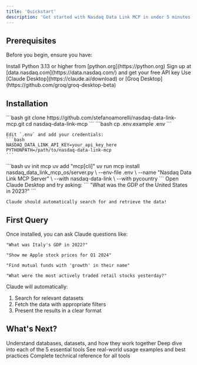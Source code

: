 ```yaml
---
title: 'Quickstart'
description: 'Get started with Nasdaq Data Link MCP in under 5 minutes'
---
```


## Prerequisites

Before you begin, ensure you have:

<AccordionGroup>
  <Accordion icon="python" title="Python 3.13+">
    Install Python 3.13 or higher from [python.org](https://python.org)
  </Accordion>
  <Accordion icon="key" title="Nasdaq Data Link API Key">
    Sign up at [data.nasdaq.com](https://data.nasdaq.com/) and get your free API key
  </Accordion>
  <Accordion icon="robot" title="MCP-Compatible Client">
    Use [Claude Desktop](https://claude.ai/download) or [Groq Desktop](https://github.com/groq/groq-desktop-beta)
  </Accordion>
</AccordionGroup>

## Installation

<Steps>
  <Step title="Clone the Repository">
    ```bash
    git clone https://github.com/stefanoamorelli/nasdaq-data-link-mcp.git
    cd nasdaq-data-link-mcp
    ```
  </Step>

  <Step title="Set Up Environment">
    ```bash
    cp .env.example .env
    ```

    Edit `.env` and add your credentials:
    ```bash
    NASDAQ_DATA_LINK_API_KEY=your_api_key_here
    PYTHONPATH=/path/to/nasdaq-data-link-mcp
    ```
  </Step>

  <Step title="Install the MCP Server">
    ```bash
    uv init mcp
    uv add "mcp[cli]"
    uv run mcp install nasdaq_data_link_mcp_os/server.py \
      --env-file .env \
      --name "Nasdaq Data Link MCP Server" \
      --with nasdaq-data-link \
      --with pycountry
    ```
  </Step>

  <Step title="Verify Installation">
    Open Claude Desktop and try asking:
    ```
    "What was the GDP of the United States in 2023?"
    ```

    Claude should automatically search for and retrieve the data!
  </Step>
</Steps>

## First Query

Once installed, you can ask Claude questions like:

<CodeGroup>

```text World Bank Data
"What was Italy's GDP in 2022?"
```

```text Stock Data
"Show me Apple stock prices for Q1 2024"
```

```text Fund Information
"Find mutual funds with 'growth' in their name"
```

```text Retail Trading
"What were the most actively traded retail stocks yesterday?"
```

</CodeGroup>

Claude will automatically:
1. Search for relevant datasets
2. Fetch the data with appropriate filters
3. Present the results in a clear format

## What's Next?

<CardGroup cols={2}>
  <Card
    title="Learn Core Concepts"
    icon="book"
    href="/concepts/overview"
  >
    Understand databases, datasets, and how they work together
  </Card>
  <Card
    title="Explore Tools"
    icon="wrench"
    href="/tools/search-datasets"
  >
    Deep dive into each of the 5 essential tools
  </Card>
  <Card
    title="View Examples"
    icon="lightbulb"
    href="/examples/world-bank"
  >
    See real-world usage examples and best practices
  </Card>
  <Card
    title="API Reference"
    icon="code"
    href="/api-reference/introduction"
  >
    Complete technical reference for all tools
  </Card>
</CardGroup>
